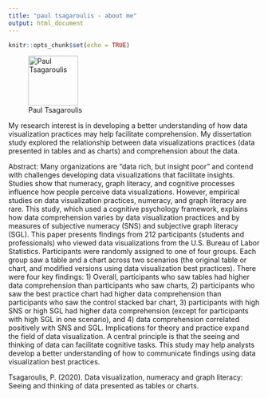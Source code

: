 ```yaml
---
title: "paul tsagaroulis - about me"
output: html_document
---
```


```r
knitr::opts_chunk$set(echo = TRUE)
```

<!-- Global site tag (gtag.js) - Google Analytics -->
<script async src="https://www.googletagmanager.com/gtag/js?id=UA-61071-2"></script>
<script>
  window.dataLayer = window.dataLayer || [];
  function gtag(){dataLayer.push(arguments);}
  gtag('js', new Date());

  gtag('config', 'UA-61071-2');
</script>

![Paul Tsagaroulis](https://raw.githubusercontent.com/ptsag/ptsag.github.io/main/paul-tsagaroulis.jpg){#id .class width=100 height=100px} 

My research interest is in developing a better understanding of how data visualization practices may help facilitate comprehension. My dissertation study explored the relationship between data visualizations practices (data presented in tables and as charts) and comprehension about the data. 

Abstract: Many organizations are “data rich, but insight poor” and contend with challenges developing data visualizations that facilitate insights. Studies show that numeracy, graph literacy, and cognitive processes influence how people perceive data visualizations. However, empirical studies on data visualization practices, numeracy, and graph literacy are rare. This study, which used a cognitive psychology framework, explains how data comprehension varies by data visualization practices and by measures of subjective numeracy (SNS) and subjective graph literacy (SGL). This paper presents findings from 212 participants (students and professionals) who viewed data visualizations from the U.S. Bureau of Labor Statistics. Participants were randomly assigned to one of four groups. Each group saw a table and a chart across two scenarios (the original table or chart, and modified versions using data visualization best practices). There were four key findings: 1) Overall, participants who saw tables had higher data comprehension than participants who saw charts, 2) participants who saw the best practice chart had higher data comprehension than participants who saw the control stacked bar chart, 3) participants with high SNS or high SGL had higher data comprehension (except for participants with high SGL in one scenario), and 4) data comprehension correlated positively with SNS and SGL. Implications for theory and practice expand the field of data visualization. A central principle is that the seeing and thinking of data can facilitate cognitive tasks. This study may help analysts develop a better understanding of how to communicate findings using data visualization best practices.

Tsagaroulis, P. (2020). Data visualization, numeracy and graph literacy: Seeing and thinking of data presented as tables or charts.

